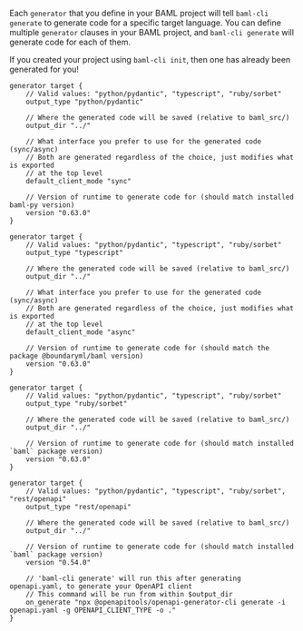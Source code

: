 

Each `generator` that you define in your BAML project will tell `baml-cli
generate` to generate code for a specific target language. You can define
multiple `generator` clauses in your BAML project, and `baml-cli generate` will
generate code for each of them.

<Tip>If you created your project using `baml-cli init`, then one has already been generated for you!</Tip>


<CodeBlocks>

```baml Python
generator target {
    // Valid values: "python/pydantic", "typescript", "ruby/sorbet"
    output_type "python/pydantic"
    
    // Where the generated code will be saved (relative to baml_src/)
    output_dir "../"
    
    // What interface you prefer to use for the generated code (sync/async)
    // Both are generated regardless of the choice, just modifies what is exported
    // at the top level
    default_client_mode "sync"
    
    // Version of runtime to generate code for (should match installed baml-py version)
    version "0.63.0"
}
```

```baml TypeScript
generator target {
    // Valid values: "python/pydantic", "typescript", "ruby/sorbet"
    output_type "typescript"
    
    // Where the generated code will be saved (relative to baml_src/)
    output_dir "../"
    
    // What interface you prefer to use for the generated code (sync/async)
    // Both are generated regardless of the choice, just modifies what is exported
    // at the top level
    default_client_mode "async"
    
    // Version of runtime to generate code for (should match the package @boundaryml/baml version)
    version "0.63.0"
}
```

```baml Ruby (beta)
generator target {
    // Valid values: "python/pydantic", "typescript", "ruby/sorbet"
    output_type "ruby/sorbet"

    // Where the generated code will be saved (relative to baml_src/)
    output_dir "../"
    
    // Version of runtime to generate code for (should match installed `baml` package version)
    version "0.63.0"
}
```

```baml OpenAPI
generator target {
    // Valid values: "python/pydantic", "typescript", "ruby/sorbet", "rest/openapi"
    output_type "rest/openapi"

    // Where the generated code will be saved (relative to baml_src/)
    output_dir "../"
    
    // Version of runtime to generate code for (should match installed `baml` package version)
    version "0.54.0"

    // 'baml-cli generate' will run this after generating openapi.yaml, to generate your OpenAPI client
    // This command will be run from within $output_dir
    on_generate "npx @openapitools/openapi-generator-cli generate -i openapi.yaml -g OPENAPI_CLIENT_TYPE -o ."
}
```

</CodeBlocks>